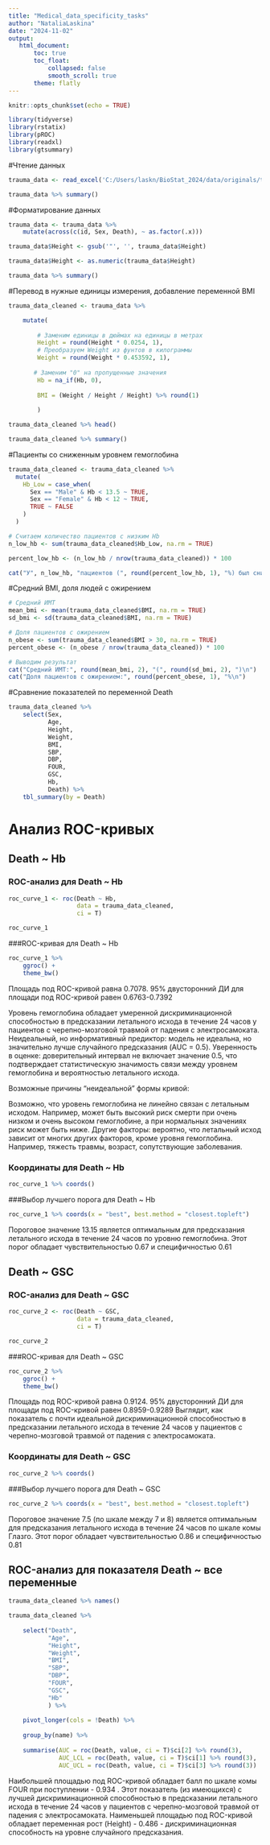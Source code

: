 ```yaml
---
title: "Medical_data_specificity_tasks"
author: "NataliaLaskina"
date: "2024-11-02"
output: 
   html_document:
       toc: true
       toc_float:
           collapsed: false
           smooth_scroll: true
       theme: flatly
---
```


```r
knitr::opts_chunk$set(echo = TRUE)

library(tidyverse)
library(rstatix)
library(pROC)
library(readxl)
library(gtsummary)

```

#Чтение данных

```r

trauma_data <- read_excel('C:/Users/laskn/BioStat_2024/data/originals/trauma.xlsx')

trauma_data %>% summary()

```
#Форматирование данных

```r

trauma_data <- trauma_data %>% 
    mutate(across(c(id, Sex, Death), ~ as.factor(.x)))

trauma_data$Height <- gsub('"', '', trauma_data$Height)

trauma_data$Height <- as.numeric(trauma_data$Height)

trauma_data %>% summary()

```

#Перевод в нужные единицы измерения, добавление переменной BMI

```r

trauma_data_cleaned <- trauma_data %>%

    mutate(
        
        # Заменим единицы в дюймах на единицы в метрах
        Height = round(Height * 0.0254, 1),
        # Преобразуем Weight из фунтов в килограммы
        Weight = round(Weight * 0.453592, 1),
        
       # Заменим "0" на пропущенные значения
        Hb = na_if(Hb, 0),
        
        BMI = (Weight / Height / Height) %>% round(1) 
        
        )

trauma_data_cleaned %>% head()

trauma_data_cleaned %>% summary()

```
#Пациенты со сниженным уровнем гемоглобина

```r

trauma_data_cleaned <- trauma_data_cleaned %>%
  mutate(
    Hb_Low = case_when(
      Sex == "Male" & Hb < 13.5 ~ TRUE,
      Sex == "Female" & Hb < 12 ~ TRUE,
      TRUE ~ FALSE
    )
  )

# Считаем количество пациентов с низким Hb
n_low_hb <- sum(trauma_data_cleaned$Hb_Low, na.rm = TRUE)

percent_low_hb <- (n_low_hb / nrow(trauma_data_cleaned)) * 100

cat("У", n_low_hb, "пациентов (", round(percent_low_hb, 1), "%) был снижен уровень гемоглобина.\n")

```

#Средний BMI, доля людей с ожирением

```r

# Средний ИМТ
mean_bmi <- mean(trauma_data_cleaned$BMI, na.rm = TRUE)
sd_bmi <- sd(trauma_data_cleaned$BMI, na.rm = TRUE)

# Доля пациентов с ожирением
n_obese <- sum(trauma_data_cleaned$BMI > 30, na.rm = TRUE)
percent_obese <- (n_obese / nrow(trauma_data_cleaned)) * 100

# Выводим результат
cat("Средний ИМТ:", round(mean_bmi, 2), "(", round(sd_bmi, 2), ")\n")
cat("Доля пациентов с ожирением:", round(percent_obese, 1), "%\n")

```

#Сравнение показателей по переменной Death

```r

trauma_data_cleaned %>% 
    select(Sex,
           Age,
           Height,
           Weight,
           BMI,
           SBP,
           DBP,
           FOUR,
           GSC,
           Hb,
           Death) %>% 
    tbl_summary(by = Death) 
```

# Анализ ROC-кривых
## Death ~ Hb
### ROC-анализ для Death ~ Hb

```r

roc_curve_1 <- roc(Death ~ Hb, 
                   data = trauma_data_cleaned,
                   ci = T)

roc_curve_1


```

###ROC-кривая для Death ~ Hb

```r

roc_curve_1 %>% 
    ggroc() + 
    theme_bw()

```

Площадь под ROC-кривой равна 0.7078. 
95% двусторонний ДИ для площади под ROC-кривой равен 0.6763-0.7392

Уровень гемоглобина обладает умеренной дискриминационной способностью в предсказании летального исхода в течение 24 часов у пациентов с черепно-мозговой травмой от падения с электросамоката.
Неидеальный, но информативный предиктор: модель не идеальна, но значительно лучше случайного предсказания (AUC = 0.5).
Уверенность в оценке: доверительный интервал не включает значение 0.5, что подтверждает статистическую значимость связи между уровнем гемоглобина и вероятностью летального исхода.

Возможные причины "неидеальной" формы кривой:

Возможно, что уровень гемоглобина не линейно связан с летальным исходом. Например, может быть высокий риск смерти при очень низком и очень высоком гемоглобине, а при нормальных значениях риск может быть ниже.
Другие факторы: вероятно, что летальный исход зависит от многих других факторов, кроме уровня гемоглобина. Например, тяжесть травмы, возраст, сопутствующие заболевания.

### Координаты для Death ~ Hb

```r
roc_curve_1 %>% coords()
```

###Выбор лучшего порога для Death ~ Hb

```r
roc_curve_1 %>% coords(x = "best", best.method = "closest.topleft") 
```

Пороговое значение 13.15 является оптимальным для
предсказания летального исхода в течение 24 часов по уровню гемоглобина. Этот порог обладает
чувствительностью 0.67 и специфичностью 0.61

## Death ~ GSC
### ROC-анализ для Death ~ GSC

```r

roc_curve_2 <- roc(Death ~ GSC, 
                   data = trauma_data_cleaned,
                   ci = T)

roc_curve_2
```

###ROC-кривая для Death ~ GSC

```r

roc_curve_2 %>% 
    ggroc() + 
    theme_bw()

```
Площадь под ROC-кривой равна 0.9124. 
95% двусторонний ДИ для площади под ROC-кривой равен 0.8959-0.9289
Выглядит, как показатель с почти идеальной дискриминационной способностью в предсказании летального исхода в течение 24 часов у пациентов с черепно-мозговой травмой от падения с электросамоката.

### Координаты для Death ~ GSC

```r
roc_curve_2 %>% coords()
```

###Выбор лучшего порога для Death ~ GSC

```r
roc_curve_2 %>% coords(x = "best", best.method = "closest.topleft") 
```

Пороговое значение 7.5 (по шкале между 7 и 8) является оптимальным для
предсказания летального исхода в течение 24 часов по шкале комы Глазго. Этот порог обладает
чувствительностью 0.86 и специфичностью 0.81

## ROC-анализ для показателя Death ~ все переменные

```r

trauma_data_cleaned %>% names()

trauma_data_cleaned %>% 
    
    select("Death",
           "Age",
           "Height",
           "Weight",
           "BMI",
           "SBP",
           "DBP",
           "FOUR",
           "GSC",
           "Hb"
           ) %>% 
    
    pivot_longer(cols = !Death) %>% 
    
    group_by(name) %>% 
    
    summarise(AUC = roc(Death, value, ci = T)$ci[2] %>% round(3),
              AUC_LCL = roc(Death, value, ci = T)$ci[1] %>% round(3),
              AUC_UCL = roc(Death, value, ci = T)$ci[3] %>% round(3))
```

Наибольшей площадью под ROC-кривой обладает балл по шкале комы FOUR при поступлении - 0.934	. Этот показатель (из имеющихся) с лучшей дискриминационной способностью в предсказании летального исхода в течение 24 часов у пациентов с черепно-мозговой травмой от падения с электросамоката. 
Наименьшей площадью под ROC-кривой обладает переменная рост (Height) - 0.486 - дискриминационная способность на уровне случайного предсказания.
